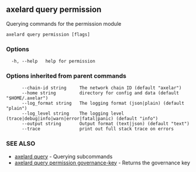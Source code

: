 ## axelard query permission

Querying commands for the permission module

```
axelard query permission [flags]
```

### Options

```
  -h, --help   help for permission
```

### Options inherited from parent commands

```
      --chain-id string     The network chain ID (default "axelar")
      --home string         directory for config and data (default "$HOME/.axelar")
      --log_format string   The logging format (json|plain) (default "plain")
      --log_level string    The logging level (trace|debug|info|warn|error|fatal|panic) (default "info")
      --output string       Output format (text|json) (default "text")
      --trace               print out full stack trace on errors
```

### SEE ALSO

- [axelard query](/cli-docs/v0_32_0/axelard_query) - Querying subcommands
- [axelard query permission governance-key](/cli-docs/v0_32_0/axelard_query_permission_governance-key) - Returns the governance key

